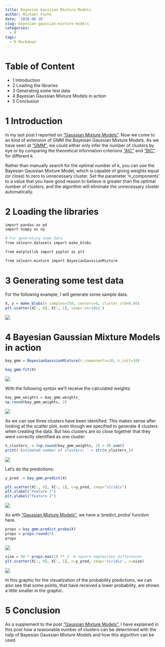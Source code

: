 ```yaml
---
title: Bayesian Gaussian Mixture Models
author: Michael Fuchs
date: '2020-06-26'
slug: bayesian-gaussian-mixture-models
categories:
  - R
tags:
  - R Markdown
---
```




# Table of Content

+ 1 Introduction
+ 2 Loading the libraries
+ 3 Generating some test data
+ 4 Bayesian Gaussian Mixture Models in action
+ 5 Conclusion



# 1 Introduction


In my last post I reported on ["Gaussian Mixture Models"](https://michael-fuchs-python.netlify.app/2020/06/24/gaussian-mixture-models/).
Now we come to an kind of extension of GMM the Bayesian Gaussian Mixture Models. 
As we have seen at ["GMM"](https://michael-fuchs-python.netlify.app/2020/06/24/gaussian-mixture-models/), we could either only infer the number of clusters by eye or by comparing the theoretical information criterions ["AIC"](https://en.wikipedia.org/wiki/Akaike_information_criterion) and ["BIC"](https://en.wikipedia.org/wiki/Bayesian_information_criterion) for different k.

Rather than manually search for the optimal number of k, you can use the Bayesian Gaussian Mixture Model, which is capable of giving weights equal (or close) to zero to unnecessary cluster. Set the parameter 'n_components' to a value that you have good reason to believe is greater than the optimal number of clusters, and the algorithm will eliminate the unnecessary cluster automatically. 


# 2 Loading the libraries


```r
import pandas as pd
import numpy as np

# For generating some data
from sklearn.datasets import make_blobs

from matplotlib import pyplot as plt

from sklearn.mixture import BayesianGaussianMixture
```


# 3 Generating some test data


For the following example, I will generate some sample data.

```r
X, y = make_blobs(n_samples=350, centers=4, cluster_std=0.60)
plt.scatter(X[:, 0], X[:, 1], cmap='viridis')
```

![](/post/2020-06-26-bayesian-gaussian-mixture-models_files/p53p1.png)


# 4 Bayesian Gaussian Mixture Models in action


```r
bay_gmm = BayesianGaussianMixture(n_components=10, n_init=10)

bay_gmm.fit(X)
```

![](/post/2020-06-26-bayesian-gaussian-mixture-models_files/p53p2.png)


With the following syntax we'll receive the calculated weights:

```r
bay_gmm_weights = bay_gmm.weights_
np.round(bay_gmm_weights, 2)
```

![](/post/2020-06-26-bayesian-gaussian-mixture-models_files/p53p3.png)


As we can see three clusters have been identified.
This makes sense after looking at the scatter plot, even though we specified to generate 4 clusters when creating the data.
But two clusters are so close together that they were correctly identified as one cluster.


```r
n_clusters_ = (np.round(bay_gmm_weights, 2) > 0).sum()
print('Estimated number of clusters: ' + str(n_clusters_))
```

![](/post/2020-06-26-bayesian-gaussian-mixture-models_files/p53p4.png)

Let's do the predictions: 

```r
y_pred  = bay_gmm.predict(X)
```

```r
plt.scatter(X[:, 0], X[:, 1], c=y_pred, cmap="viridis")
plt.xlabel("Feature 1")
plt.ylabel("Feature 2")
```

![](/post/2020-06-26-bayesian-gaussian-mixture-models_files/p53p5.png)


As with ["Gaussian Mixture Models"](https://michael-fuchs-python.netlify.app/2020/06/24/gaussian-mixture-models/), we have a 'predict_proba' function here.


```r
props = bay_gmm.predict_proba(X)
props = props.round(3)
props
```

![](/post/2020-06-26-bayesian-gaussian-mixture-models_files/p53p6.png)


```r
size = 50 * props.max(1) ** 2  # square emphasizes differences
plt.scatter(X[:, 0], X[:, 1], c=y_pred, cmap='viridis', s=size)
```

![](/post/2020-06-26-bayesian-gaussian-mixture-models_files/p53p7.png)


In this graphic for the visualization of the probability predictions, we can also see that some points, that have received a lower probability, are shown a little smaller in the graphic.



# 5 Conclusion

As a supplement to the post ["Gaussian Mixture Models"](https://michael-fuchs-python.netlify.app/2020/06/24/gaussian-mixture-models/), I have explained in this post how a reasonable number of clusters can be determined with the help of Bayesian Gaussian Mixture Models and how this algorithm can be used.




